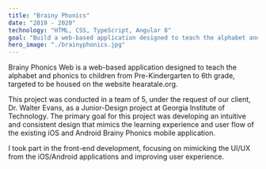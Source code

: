 ```yaml
---
title: "Brainy Phonics"
date: "2019 - 2020"
technology: "HTML, CSS, TypeScript, Angular 8"
goal: "Build a web-based application designed to teach the alphabet and phonics to elementary children"
hero_image: "./brainyphonics.jpg"
---
```

Brainy Phonics Web is a web-based application designed to teach the alphabet and phonics to children from Pre-Kindergarten to 6th grade, targeted to be housed on the website hearatale.org.

This project was conducted in a team of 5, under the request of our client, Dr. Walter Evans, as a Junior-Design project at Georgia Institute of Technology.
The primary goal for this project was developing an intuitive and consistent design that mimics the learning experience and user flow of the existing iOS and Android Brainy Phonics mobile application.

I took part in the front-end development, focusing on mimicking the UI/UX from the iOS/Android applications and improving user experience.
